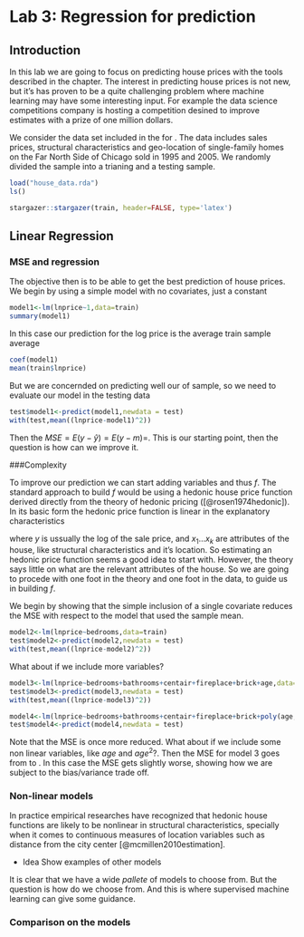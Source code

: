
# Lab 3: Regression for prediction

## Introduction {#sec:introduction}

In this lab we are going to focus on predicting house prices with the tools described in the chapter. The interest in predicting house prices is not new, but it's has proven to be a quite challenging problem where machine learning may have some interesting input. For example the  data science competitions company \href{https://www.kaggle.com}{Kaggle} is hosting a competition desined to improve \href{https://www.kaggle.com/c/zillow-prize-1}{Zillow's Home Value} estimates with a prize of one million dollars.
 
We consider the data set included in the  \texttt{McSpatial package} \citep{mcmspatial} for \texttt{R}. The data includes sales prices, structural characteristics and geo-location of single-family homes on the Far North Side of Chicago sold in 1995 and 2005. We randomly divided the sample into a trianing and a testing sample.



```r
load("house_data.rda")
ls()
```

```r
stargazer::stargazer(train, header=FALSE, type='latex')
```

## Linear Regression
### MSE and regression

The objective then is to be able to get the best prediction of house prices. We begin by using a simple model with no covariates, just a constant

```r
model1<-lm(lnprice~1,data=train)
summary(model1)
```

In this case our prediction for the log price is the average train sample average


\begin{align}\label{eq: house_price}
\hat{y}=\hat{\beta_1}=\frac{\sum y_i}{n}=m
\end{align}

```r
coef(model1)
mean(train$lnprice)
```

But we are concernded on predicting well our of sample, so we need to evaluate our model in the testing data 

```r
test$model1<-predict(model1,newdata = test)
with(test,mean((lnprice-model1)^2))
```

Then the $MSE=E(y-\hat{y})=E(y-m)=$\Sexpr{with(test,mean((lnprice-model1)^2))}. This is our starting point, then the question is how can we improve it.

###Complexity

To improve our prediction we can start adding variables and thus \textit{building} $f$. The standard approach to build $f$ would be using a hedonic house price function derived directly from the theory of hedonic pricing ([@rosen1974hedonic]). In its basic form the hedonic price function is linear in the explanatory characteristics

\begin{align}\label{eq: house_price}
y=\beta_1+\beta_2 x_2 + \dots + \beta_K x_k +u
\end{align}

where $y$ is ussually the log of the sale price, and $x_1  \dots x_k$ are attributes of the house, like  structural characteristics and it's location. So estimating an hedonic price function seems a good idea to start with. 
However, the theory says little on what are the relevant attributes of the house. So we are going to procede with one foot in the theory and one foot in the data, to guide us in building $f$.

We begin by showing that the simple inclusion of a single covariate reduces the MSE with respect to the \textit{naive} model that used the sample mean.

```r
model2<-lm(lnprice~bedrooms,data=train)
test$model2<-predict(model2,newdata = test)
with(test,mean((lnprice-model2)^2))
```

What about if we include more variables? 

```r
model3<-lm(lnprice~bedrooms+bathrooms+centair+fireplace+brick+age,data=train)
test$model3<-predict(model3,newdata = test)
with(test,mean((lnprice-model3)^2))
```


```r
model4<-lm(lnprice~bedrooms+bathrooms+centair+fireplace+brick+poly(age,2),data=train)
test$model4<-predict(model4,newdata = test)
```



Note that the MSE is once more reduced. What about if we include some non linear variables, like $age$ and $age^2$?. Then the MSE for model 3 goes from  \Sexpr{with(test,mean((lnprice-model3)^2))} to \Sexpr{with(test,mean((lnprice-model4)^2))}. In this case the MSE gets slightly worse, showing how we are subject to the bias/variance trade off.




### Non-linear models


In practice empirical researches have recognized that hedonic house functions are likely to be nonlinear in structural characteristics, specially when it comes to continuous measures of location variables such as distance from the city center [@mcmillen2010estimation].



* Idea Show examples of other models
  

It is clear that we have a wide *pallete* of models to choose from. But the question is how do we choose from. And this is where supervised machine learning can give some guidance.

### Comparison on the models




